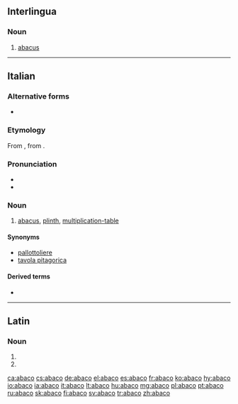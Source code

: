 {{also|ábaco}}
==Interlingua==

===Noun===
{{ia-noun}}

# [[abacus]]

----

==Italian==
===Alternative forms===
* {{l|it|abbaco}}

===Etymology===
From {{etyl|la|it}} {{term|abacus||counting board|lang=la}}, from {{etyl|grc|it}} {{term|ἄβαξ||board|lang=grc}}.

===Pronunciation===
* {{IPA|/ˈa.ba.ko/|[ˈa.ba.ko̞]|lang=it}}
* {{hyphenation|à|ba|co|lang=it}}

===Noun===
{{it-noun|m}}

# [[abacus]], [[plinth]], [[multiplication-table]]

====Synonyms====
* [[pallottoliere]]
* [[tavola pitagorica]]

====Derived terms====
* {{l|it|abachista}}

----

==Latin==

===Noun===
{{la-noun-form|abacō|g=m}}

# {{inflection of|abacus||dat|s|lang=la}}
# {{inflection of|abacus||abl|s|lang=la}}

[[ca:abaco]]
[[cs:abaco]]
[[de:abaco]]
[[el:abaco]]
[[es:abaco]]
[[fr:abaco]]
[[ko:abaco]]
[[hy:abaco]]
[[io:abaco]]
[[ia:abaco]]
[[it:abaco]]
[[lt:abaco]]
[[hu:abaco]]
[[mg:abaco]]
[[pl:abaco]]
[[pt:abaco]]
[[ru:abaco]]
[[sk:abaco]]
[[fi:abaco]]
[[sv:abaco]]
[[tr:abaco]]
[[zh:abaco]]